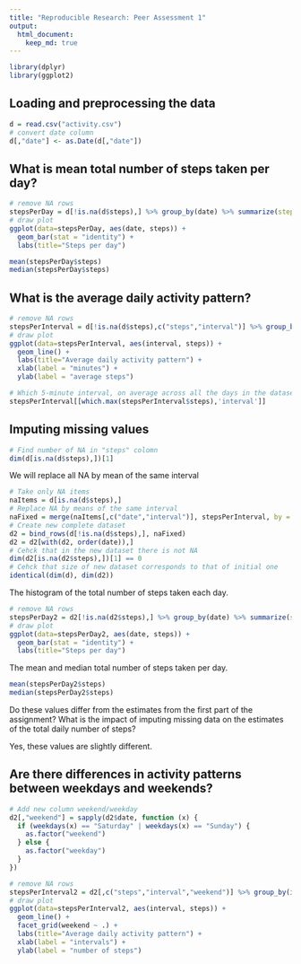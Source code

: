 ```yaml
---
title: "Reproducible Research: Peer Assessment 1"
output: 
  html_document:
    keep_md: true
---
```

```r
library(dplyr)
library(ggplot2)
```


## Loading and preprocessing the data
```r
d = read.csv("activity.csv")
# convert date column
d[,"date"] <- as.Date(d[,"date"])
```


## What is mean total number of steps taken per day?
```r
# remove NA rows
stepsPerDay = d[!is.na(d$steps),] %>% group_by(date) %>% summarize(steps=sum(steps))
# draw plot
ggplot(data=stepsPerDay, aes(date, steps)) +
  geom_bar(stat = "identity") +
  labs(title="Steps per day")
```

```r
mean(stepsPerDay$steps)
median(stepsPerDay$steps)
```

## What is the average daily activity pattern?

```r
# remove NA rows
stepsPerInterval = d[!is.na(d$steps),c("steps","interval")] %>% group_by(interval) %>% summarize(steps=mean(steps))
# draw plot
ggplot(data=stepsPerInterval, aes(interval, steps)) +
  geom_line() +
  labs(title="Average daily activity pattern") +
  xlab(label = "minutes") +
  ylab(label = "average steps")
```

```r
# Which 5-minute interval, on average across all the days in the dataset, contains the maximum number of steps?
stepsPerInterval[[which.max(stepsPerInterval$steps),'interval']]
```

## Imputing missing values

```r
# Find number of NA in "steps" colomn
dim(d[is.na(d$steps),])[1]
```

We will replace all NA by mean of the same interval 

```r
# Take only NA items
naItems = d[is.na(d$steps),]
# Replace NA by means of the same interval
naFixed = merge(naItems[,c("date","interval")], stepsPerInterval, by = "interval")[,c("steps", "date", "interval")]
# Create new complete dataset 
d2 = bind_rows(d[!is.na(d$steps),], naFixed)
d2 = d2[with(d2, order(date)),]
# Cehck that in the new dataset there is not NA
dim(d2[is.na(d2$steps),])[1] == 0
# Cehck that size of new dataset corresponds to that of initial one
identical(dim(d), dim(d2))

```

The histogram of the total number of steps taken each day.
```r
# remove NA rows
stepsPerDay2 = d2[!is.na(d2$steps),] %>% group_by(date) %>% summarize(steps=sum(steps))
# draw plot
ggplot(data=stepsPerDay2, aes(date, steps)) +
  geom_bar(stat = "identity") +
  labs(title="Steps per day")
```

The mean and median total number of steps taken per day. 
```r
mean(stepsPerDay2$steps)
median(stepsPerDay2$steps)
```

Do these values differ from the estimates from the first part of the assignment? What is the impact of imputing missing data on the estimates of the total daily number of steps?

Yes, these values are slightly different. 

## Are there differences in activity patterns between weekdays and weekends?
```r
# Add new column weekend/weekday
d2[,"weekend"] = sapply(d2$date, function (x) {
  if (weekdays(x) == "Saturday" | weekdays(x) == "Sunday") {
    as.factor("weekend")
  } else {
    as.factor("weekday")
  }
})
```


```r
# remove NA rows
stepsPerInterval2 = d2[,c("steps","interval","weekend")] %>% group_by(interval,weekend) %>% summarize(steps=mean(steps))
# draw plot
ggplot(data=stepsPerInterval2, aes(interval, steps)) +
  geom_line() +
  facet_grid(weekend ~ .) +
  labs(title="Average daily activity pattern") +
  xlab(label = "intervals") +
  ylab(label = "number of steps")
```
